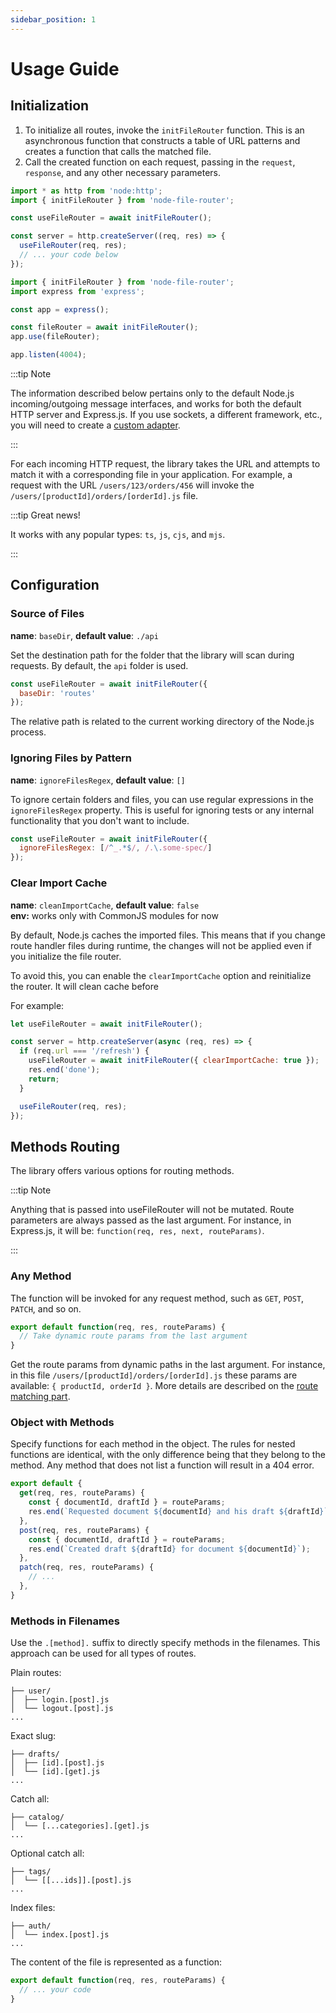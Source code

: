 ```yaml
---
sidebar_position: 1
---
```



# Usage Guide

## Initialization

1. To initialize all routes, invoke the `initFileRouter` function. This is an asynchronous function that
constructs a table of URL patterns and creates a function that calls the matched file.
2. Call the created function on each request, passing in the `request`, `response`, and any other necessary parameters.

<Tabs>
<TabItem value="pure-node" label="Pure Node" default>


```js
import * as http from 'node:http';
import { initFileRouter } from 'node-file-router';

const useFileRouter = await initFileRouter();

const server = http.createServer((req, res) => {
  useFileRouter(req, res);
  // ... your code below
});
```
</TabItem>
<TabItem value="express-js" label="Express.js">


```js
import { initFileRouter } from 'node-file-router';
import express from 'express';

const app = express();

const fileRouter = await initFileRouter();
app.use(fileRouter);

app.listen(4004);
```

</TabItem>
</Tabs>

:::tip Note

The information described below pertains only to the default Node.js incoming/outgoing message interfaces,
and works for both the default HTTP server and Express.js. If you use sockets, a different framework, etc.,
you will need to create a [custom adapter](/docs/custom-adapter).

:::

For each incoming HTTP request, the library takes the URL and attempts to match it with a corresponding file
in your application. For example, a request with the URL `/users/123/orders/456` will invoke
the `/users/[productId]/orders/[orderId].js` file.

:::tip Great news!

It works with any popular types: `ts`, `js`, `cjs`, and `mjs`.

:::

## Configuration

### Source of Files

**name**: `baseDir`, **default value**: `./api`

Set the destination path for the folder that the library will scan during requests.
By default, the `api` folder is used.

```js
const useFileRouter = await initFileRouter({
  baseDir: 'routes'
});
```

The relative path is related to the current working directory of the Node.js process.

### Ignoring Files by Pattern

**name**: `ignoreFilesRegex`, **default value**: `[]`

To ignore certain folders and files, you can use regular expressions in the `ignoreFilesRegex` property.
This is useful for ignoring tests or any internal functionality that you don't want to include.


```js
const useFileRouter = await initFileRouter({
  ignoreFilesRegex: [/^_.*$/, /.\.some-spec/]
});
```

### Clear Import Cache

**name**: `cleanImportCache`, **default value**: `false`\
**env:** works only with CommonJS modules for now

By default, Node.js caches the imported files. This means that if you change route handler files during runtime,
the changes will not be applied even if you initialize the file router.

To avoid this, you can enable the `clearImportCache` option and reinitialize the router. It will clean cache before

For example:

```js
let useFileRouter = await initFileRouter();

const server = http.createServer(async (req, res) => {
  if (req.url === '/refresh') {
    useFileRouter = await initFileRouter({ clearImportCache: true });
    res.end('done');
    return;
  }

  useFileRouter(req, res);
});
```

## Methods Routing

The library offers various options for routing methods.

:::tip Note

Anything that is passed into useFileRouter will not be mutated. Route parameters are always passed
as the last argument. For instance, in Express.js, it will be: `function(req, res, next, routeParams)`.

:::

### Any Method

The function will be invoked for any request method, such as `GET`, `POST`, `PATCH`, and so on.

```js
export default function(req, res, routeParams) {
  // Take dynamic route params from the last argument
}
```

Get the route params from dynamic paths in the last argument. For instance,
in this file `/users/[productId]/orders/[orderId].js` these params are available:
`{ productId, orderId }`. More details are described on the [route matching part](/docs/route-matching).

### Object with Methods

Specify functions for each method in the object. The rules for nested functions are identical,
with the only difference being that they belong to the method. Any method that does not list a
function will result in a 404 error.

```js
export default {
  get(req, res, routeParams) {
    const { documentId, draftId } = routeParams;
    res.end(`Requested document ${documentId} and his draft ${draftId}`);
  },
  post(req, res, routeParams) {
    const { documentId, draftId } = routeParams;
    res.end(`Created draft ${draftId} for document ${documentId}`);
  },
  patch(req, res, routeParams) {
    // ...
  },
}
```

### Methods in Filenames

Use the `.[method].` suffix to directly specify methods in the filenames. This approach can be used for
all types of routes.

Plain routes:
```
├── user/
│  ├── login.[post].js
│  └── logout.[post].js
...
```

Exact slug:
```
├── drafts/
│  ├── [id].[post].js
│  └── [id].[get].js
...
```

Catch all:
```
├── catalog/
│  └── [...categories].[get].js
...
```

Optional catch all:
```
├── tags/
│  └── [[...ids]].[post].js
...
```

Index files:
```
├── auth/
│  └── index.[post].js
...
```

The content of the file is represented as a function:

```js
export default function(req, res, routeParams) {
  // ... your code
}
```
